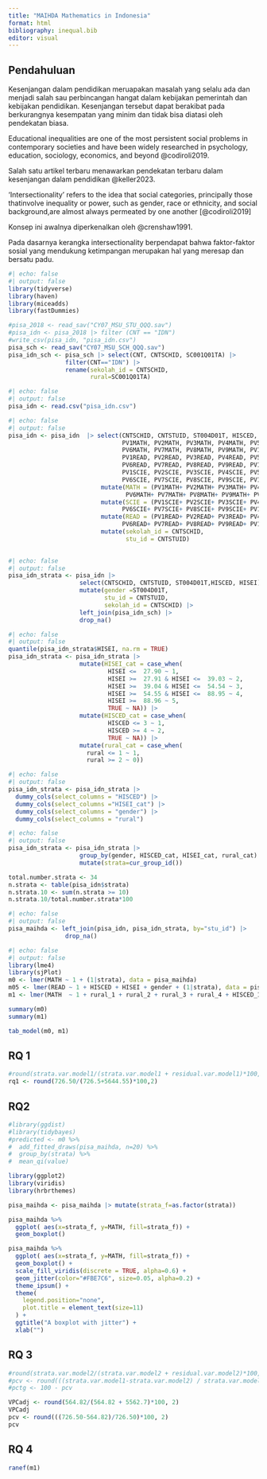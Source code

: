 ```yaml
---
title: "MAIHDA Mathematics in Indonesia"
format: html
bibliography: inequal.bib
editor: visual
---
```




## Pendahuluan

Kesenjangan dalam pendidikan meruapakan masalah yang selalu ada dan menjadi salah sau perbincangan hangat dalam kebijakan pemerintah dan kebijakan pendidikan. Kesenjangan tersebut dapat berakibat pada berkurangnya kesempatan yang minim dan tidak bisa diatasi oleh pendekatan biasa. 

Educational inequalities are one of the most persistent social problems in contemporary societies and have been widely researched in psychology, education, sociology, economics, and beyond @codiroli2019.

Salah satu artikel terbaru menawarkan pendekatan terbaru dalam kesenjangan dalam pendidikan @keller2023.

'Intersectionality' refers to the idea that social categories, principally those thatinvolve inequality or power, such as gender, race or ethnicity, and social background,are almost always permeated by one another [@codiroli2019]

Konsep ini awalnya diperkenalkan oleh @crenshaw1991.

Pada dasarnya kerangka intersectionality berpendapat bahwa faktor-faktor sosial yang mendukung ketimpangan merupakan hal yang meresap dan bersatu padu.

```r
#| echo: false
#| output: false
library(tidyverse)
library(haven)
library(miceadds)
library(fastDummies)

#pisa_2018 <- read_sav("CY07_MSU_STU_QQQ.sav")
#pisa_idn <- pisa_2018 |> filter (CNT == "IDN")
#write_csv(pisa_idn, "pisa_idn.csv")
pisa_sch <- read_sav("CY07_MSU_SCH_QQQ.sav")
pisa_idn_sch <- pisa_sch |> select(CNT, CNTSCHID, SC001Q01TA) |> 
                filter(CNT=="IDN") |> 
                rename(sekolah_id = CNTSCHID,
                       rural=SC001Q01TA)
```

```r
#| echo: false
#| output: false
pisa_idn <- read.csv("pisa_idn.csv")
```

```r
#| echo: false
#| output: false
pisa_idn <- pisa_idn  |> select(CNTSCHID, CNTSTUID, ST004D01T, HISCED, HISEI,
                                PV1MATH, PV2MATH, PV3MATH, PV4MATH, PV5MATH,
                                PV6MATH, PV7MATH, PV8MATH, PV9MATH, PV10MATH,
                                PV1READ, PV2READ, PV3READ, PV4READ, PV5READ,
                                PV6READ, PV7READ, PV8READ, PV9READ, PV10READ,
                                PV1SCIE, PV2SCIE, PV3SCIE, PV4SCIE, PV5SCIE,
                                PV6SCIE, PV7SCIE, PV8SCIE, PV9SCIE, PV10SCIE) |> 
                          mutate(MATH = (PV1MATH+ PV2MATH+ PV3MATH+ PV4MATH+ PV5MATH+
                                 PV6MATH+ PV7MATH+ PV8MATH+ PV9MATH+ PV10MATH)/10) |> 
                          mutate(SCIE = (PV1SCIE+ PV2SCIE+ PV3SCIE+ PV4SCIE+ PV5SCIE+
                                PV6SCIE+ PV7SCIE+ PV8SCIE+ PV9SCIE+ PV10SCIE)/10) |> 
                          mutate(READ = (PV1READ+ PV2READ+ PV3READ+ PV4READ+ PV5READ+
                                PV6READ+ PV7READ+ PV8READ+ PV9READ+ PV10READ)/10) |> 
                          mutate(sekolah_id = CNTSCHID, 
                                 stu_id = CNTSTUID)
            

```

```r
#| echo: false
#| output: false
pisa_idn_strata <- pisa_idn |> 
                    select(CNTSCHID, CNTSTUID, ST004D01T,HISCED, HISEI) |> 
                    mutate(gender =ST004D01T, 
                           stu_id = CNTSTUID,
                           sekolah_id = CNTSCHID) |> 
                    left_join(pisa_idn_sch) |> 
                    drop_na()
```

```r
#| echo: false
#| output: false
quantile(pisa_idn_strata$HISEI, na.rm = TRUE)
pisa_idn_strata <- pisa_idn_strata |> 
                    mutate(HISEI_cat = case_when(
                            HISEI <=  27.90 ~ 1,
                            HISEI >=  27.91 & HISEI <=  39.03 ~ 2,
                            HISEI >=  39.04 & HISEI <=  54.54 ~ 3,
                            HISEI >=  54.55 & HISEI <=  88.95 ~ 4,
                            HISEI >=  88.96 ~ 5,
                            TRUE ~ NA)) |> 
                    mutate(HISCED_cat = case_when(
                            HISCED <= 3 ~ 1,
                            HISCED >= 4 ~ 2, 
                            TRUE ~ NA)) |> 
                    mutate(rural_cat = case_when(
                      rural <= 1 ~ 1,
                      rural >= 2 ~ 0))
```

```r
#| echo: false
#| output: false
pisa_idn_strata <- pisa_idn_strata |>
  dummy_cols(select_columns = "HISCED") |> 
  dummy_cols(select_columns ="HISEI_cat") |> 
  dummy_cols(select_columns = "gender") |> 
  dummy_cols(select_columns = "rural")
```

```r
#| echo: false
#| output: false
pisa_idn_strata <- pisa_idn_strata |> 
                    group_by(gender, HISCED_cat, HISEI_cat, rural_cat) |> 
                    mutate(strata=cur_group_id())

total.number.strata <- 34
n.strata <- table(pisa_idn$strata)
n.strata.10 <- sum(n.strata >= 10)
n.strata.10/total.number.strata*100
```

```r
#| echo: false
#| output: false
pisa_maihda <- left_join(pisa_idn, pisa_idn_strata, by="stu_id") |> 
                drop_na()
```

```r
#| echo: false
#| output: false
library(lme4)
library(sjPlot)
m0 <- lmer(MATH ~ 1 + (1|strata), data = pisa_maihda)
m05 <- lmer(READ ~ 1 + HISCED + HISEI + gender + (1|strata), data = pisa_maihda)
m1 <- lmer(MATH  ~ 1 + rural_1 + rural_2 + rural_3 + rural_4 + HISCED_1 + HISCED_2 +HISCED_3 +HISCED_4 +HISCED_5 + HISEI_cat_1 + HISEI_cat_2 + HISEI_cat_3 +  HISEI_cat_4 + gender_1 + (1|strata), data = pisa_maihda)

summary(m0)
summary(m1)
```

```r
tab_model(m0, m1)
```

## RQ 1

```r
#round(strata.var.model1/(strata.var.model1 + residual.var.model1)*100, 2)
rq1 <- round(726.50/(726.5+5644.55)*100,2)
```

## RQ2

```r
#library(ggdist)
#library(tidybayes)
#predicted <- m0 %>%
#  add_fitted_draws(pisa_maihda, n=20) %>%
#  group_by(strata) %>%
#  mean_qi(value)

library(ggplot2)
library(viridis)
library(hrbrthemes)

pisa_maihda <- pisa_maihda |> mutate(strata_f=as.factor(strata))

pisa_maihda %>%
  ggplot( aes(x=strata_f, y=MATH, fill=strata_f)) +
  geom_boxplot() 

pisa_maihda %>%
  ggplot( aes(x=strata_f, y=MATH, fill=strata_f)) +
  geom_boxplot() +
  scale_fill_viridis(discrete = TRUE, alpha=0.6) +
  geom_jitter(color="#FBE7C6", size=0.05, alpha=0.2) +
  theme_ipsum() +
  theme(
    legend.position="none",
    plot.title = element_text(size=11)
  ) +
  ggtitle("A boxplot with jitter") +
  xlab("")
```

## RQ 3

```r
#round(strata.var.model2/(strata.var.model2 + residual.var.model2)*100, 2)
#pcv <- round(((strata.var.model1-strata.var.model2) / strata.var.model1)*100, 2)
#pctg <- 100 - pcv

VPCadj <- round(564.82/(564.82 + 5562.7)*100, 2)
VPCadj
pcv <- round(((726.50-564.82)/726.50)*100, 2)
pcv
```

## RQ 4

```r
ranef(m1)
```
